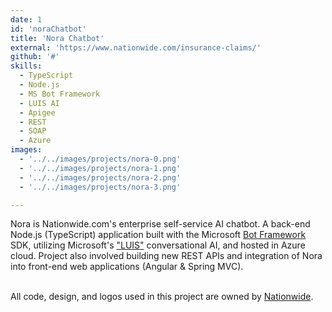 ```yaml
---
date: 1
id: 'noraChatbot'
title: 'Nora Chatbot'
external: 'https://www.nationwide.com/insurance-claims/'
github: '#'
skills:
  - TypeScript
  - Node.js
  - MS Bot Framework
  - LUIS AI
  - Apigee
  - REST
  - SOAP
  - Azure
images:
  - '../../images/projects/nora-0.png'
  - '../../images/projects/nora-1.png'
  - '../../images/projects/nora-2.png'
  - '../../images/projects/nora-3.png'

---
```


Nora is Nationwide.com's enterprise self-service AI chatbot. A back-end Node.js (TypeScript) application built with 
the Microsoft <a href="https://dev.botframework.com/" target="_blank" rel="noopener noreferrer">Bot Framework</a> SDK, 
utilizing Microsoft's <a href="https://luis.ai" target="_blank" rel="noopener noreferrer">"LUIS"</a> conversational AI, 
and hosted in Azure cloud. Project also involved building new REST APIs and integration of Nora into front-end web 
applications (Angular & Spring MVC).<br/><br/>

All code, design, and logos used in this project are owned by <a href="https://www.nationwide.com/" 
target="_blank" rel="noopener noreferrer">Nationwide</a>.